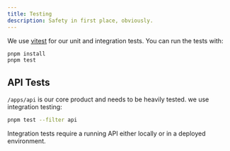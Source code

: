 ```yaml
---
title: Testing
description: Safety in first place, obviously.
---
```



We use [vitest](https://vitest.dev/) for our unit and integration tests. You can run the tests with:

```bash
pnpm install
pnpm test
```

## API Tests

`/apps/api` is our core product and needs to be heavily tested. we use integration testing:

  ```bash
  pnpm test --filter api
  ```

<Info>
Integration tests require a running API either locally or in a deployed environment.
</Info>
